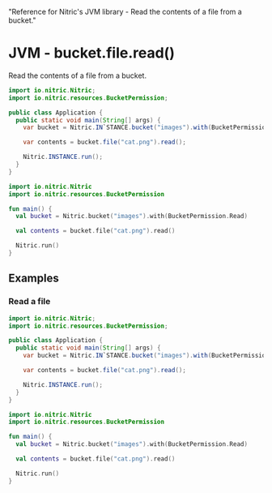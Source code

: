   "Reference for Nitric's JVM library - Read the contents of a file from a bucket."

# JVM - bucket.file.read()

Read the contents of a file from a bucket.

<CodeGroup>

```java
import io.nitric.Nitric;
import io.nitric.resources.BucketPermission;

public class Application {
  public static void main(String[] args) {
    var bucket = Nitric.IN`STANCE.bucket("images").with(BucketPermission.Read);

    var contents = bucket.file("cat.png").read();

    Nitric.INSTANCE.run();
  }
}
```

```kotlin
import io.nitric.Nitric
import io.nitric.resources.BucketPermission

fun main() {
  val bucket = Nitric.bucket("images").with(BucketPermission.Read)

  val contents = bucket.file("cat.png").read()

  Nitric.run()
}
```

</CodeGroup>

## Examples

### Read a file

<CodeGroup>

```java
import io.nitric.Nitric;
import io.nitric.resources.BucketPermission;

public class Application {
  public static void main(String[] args) {
    var bucket = Nitric.IN`STANCE.bucket("images").with(BucketPermission.Read);

    var contents = bucket.file("cat.png").read();

    Nitric.INSTANCE.run();
  }
}
```

```kotlin
import io.nitric.Nitric
import io.nitric.resources.BucketPermission

fun main() {
  val bucket = Nitric.bucket("images").with(BucketPermission.Read)

  val contents = bucket.file("cat.png").read()

  Nitric.run()
}
```

</CodeGroup>
